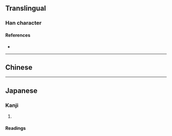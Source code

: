 {{also|攢}}
{{character info}}
==Translingual==
{{Han simplified forms|攢|攅|攒|ex=y}}

===Han character===
{{Han char|rn=64|rad=手|as=15|sn=18|four=|canj=QQOC|ids=⿰扌賛}}

====References====
* {{Han ref|kx=0462.040|dkj=12933|dj=0811.120|hdz=31978.090|uh=6505|ud=25861}}

----

==Chinese==
{{zh-see|攢|v}}

----

==Japanese==

===Kanji===
{{ja-kanji|grade=|rs=手15|kyu=攢}}

# {{rfdef|ja|sort=手15}}

====Readings====
{{ja-readings
|goon=さん, ざん
|kanon=さん
|kun=あつ-める, あつ-まる}}